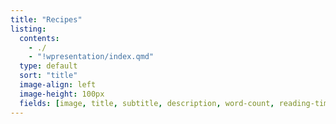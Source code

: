 ```yaml
---
title: "Recipes"
listing:
  contents:
    - ./
    - "!wpresentation/index.qmd"
  type: default
  sort: "title"
  image-align: left
  image-height: 100px
  fields: [image, title, subtitle, description, word-count, reading-time]
---
```


